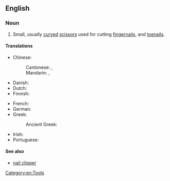 ==English==

===Noun===
{{en-plural noun}}

# Small, usually [[curved]] [[scissors]] used for cutting [[fingernails]], and [[toenails]].

====Translations====
{{trans-top|small scissors}}
* Chinese:
*: Cantonese: {{t|yue|指甲鉗|sc=Hani}}, {{t|yue|指甲钳|tr=zi2 gaap3 kim4-2|sc=Hani}}
*: Mandarin: {{t+|cmn|指甲剪|tr=zhǐjiajiǎn|sc=Hani}}, {{t+|cmn|指甲刀|tr=zhǐjiadāo|sc=Hani}}
* Danish: {{t|da|neglsaks|m|c}}
* Dutch: {{t+|nl|nagelschaar|m|f}}
* Finnish: {{t+|fi|kynsisakset}}
{{trans-mid}}
* French: {{t|fr|ciseaux à ongles|m}}
* German: {{t+|de|Nagelschere|f}}
* Greek:
*: Ancient Greek: {{t|grc|ὀνυχιστήριον|n}}
* Irish: {{t|ga|siosúr ingne|m}}
* Portuguese: {{t-needed|pt}}
{{trans-bottom}}

====See also====
* [[nail clipper]]

[[Category:en:Tools]]